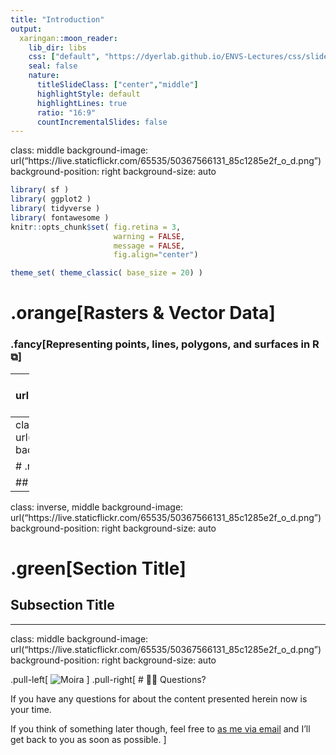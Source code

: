 ```yaml
---
title: "Introduction"
output:
  xaringan::moon_reader:
    lib_dir: libs
    css: ["default", "https://dyerlab.github.io/ENVS-Lectures/css/slide_styles.css", "https://dyerlab.github.io/ENVS-Lectures/css/slide_fonts.css"]
    seal: false
    nature:
      titleSlideClass: ["center","middle"]
      highlightStyle: default
      highlightLines: true
      ratio: "16:9"
      countIncrementalSlides: false
---
```

class: middle
background-image: url("https://live.staticflickr.com/65535/50367566131_85c1285e2f_o_d.png")
background-position: right
background-size: auto


```r
library( sf )
library( ggplot2 )
library( tidyverse )
library( fontawesome )
knitr::opts_chunk$set( fig.retina = 3, 
                       warning = FALSE, 
                       message = FALSE,
                       fig.align="center")

theme_set( theme_classic( base_size = 20) )
```


# .orange[Rasters & Vector Data]

### .fancy[Representing points, lines, polygons, and surfaces in R ⧉]




---
class: inverse, middle
background-image: url("https://live.staticflickr.com/65535/50367566131_85c1285e2f_o_d.png")
background-position: right
background-size: auto

# .blue[Section Title]

## Subsection Title


---
class: inverse, middle
background-image: url("https://live.staticflickr.com/65535/50367566131_85c1285e2f_o_d.png")
background-position: right
background-size: auto

# .red[Section Title]

## Subsection Title


---
class: inverse, middle
background-image: url("https://live.staticflickr.com/65535/50367566131_85c1285e2f_o_d.png")
background-position: right
background-size: auto

# .green[Section Title]

## Subsection Title





---

class: middle
background-image: url("https://live.staticflickr.com/65535/50367566131_85c1285e2f_o_d.png")
background-position: right
background-size: auto


.pull-left[ ![Moira](https://media.giphy.com/media/7OVR6nwR6CTh2onJq2/giphy.gif) ]
.pull-right[ # 🙋🏻  Questions?

If you have any questions for about the content presented herein now is your time.  

If you think of something later though, feel free to [as me via email](mailto://rjdyer@vcu.edu) and I'll get back to you as soon as possible.
]





